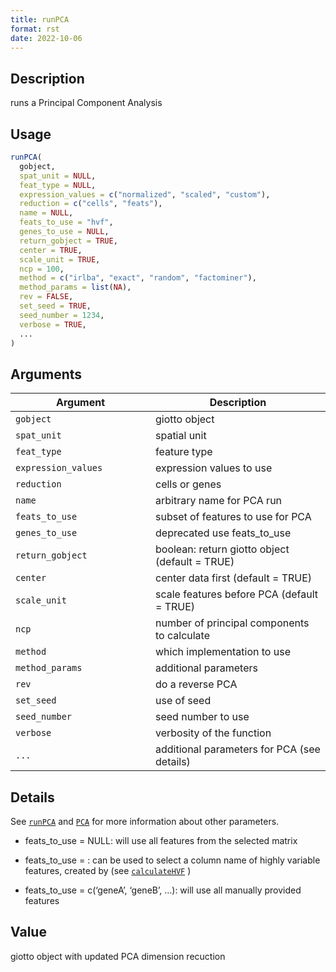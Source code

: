 ```yaml
--- 
title: runPCA 
format: rst 
date: 2022-10-06 
--- 
```


## Description

runs a Principal Component Analysis


## Usage

```r
runPCA(
  gobject,
  spat_unit = NULL,
  feat_type = NULL,
  expression_values = c("normalized", "scaled", "custom"),
  reduction = c("cells", "feats"),
  name = NULL,
  feats_to_use = "hvf",
  genes_to_use = NULL,
  return_gobject = TRUE,
  center = TRUE,
  scale_unit = TRUE,
  ncp = 100,
  method = c("irlba", "exact", "random", "factominer"),
  method_params = list(NA),
  rev = FALSE,
  set_seed = TRUE,
  seed_number = 1234,
  verbose = TRUE,
  ...
)
```


## Arguments

Argument      |Description
------------- |----------------
`gobject`     |     giotto object
`spat_unit`     |     spatial unit
`feat_type`     |     feature type
`expression_values`     |     expression values to use
`reduction`     |     cells or genes
`name`     |     arbitrary name for PCA run
`feats_to_use`     |     subset of features to use for PCA
`genes_to_use`     |     deprecated use feats_to_use
`return_gobject`     |     boolean: return giotto object (default = TRUE)
`center`     |     center data first (default = TRUE)
`scale_unit`     |     scale features before PCA (default = TRUE)
`ncp`     |     number of principal components to calculate
`method`     |     which implementation to use
`method_params`     |     additional parameters
`rev`     |     do a reverse PCA
`set_seed`     |     use of seed
`seed_number`     |     seed number to use
`verbose`     |     verbosity of the function
`...`     |     additional parameters for PCA (see details)


## Details

See [`runPCA`](#runpca) and [`PCA`](#pca) for more information about other parameters.
   

*  feats_to_use = NULL: will use all features from the selected matrix  

*  feats_to_use = <hvg name>: can be used to select a column name of highly variable features, created by (see [`calculateHVF`](#calculatehvf) )  

*  feats_to_use = c('geneA', 'geneB', ...): will use all manually provided features


## Value

giotto object with updated PCA dimension recuction


